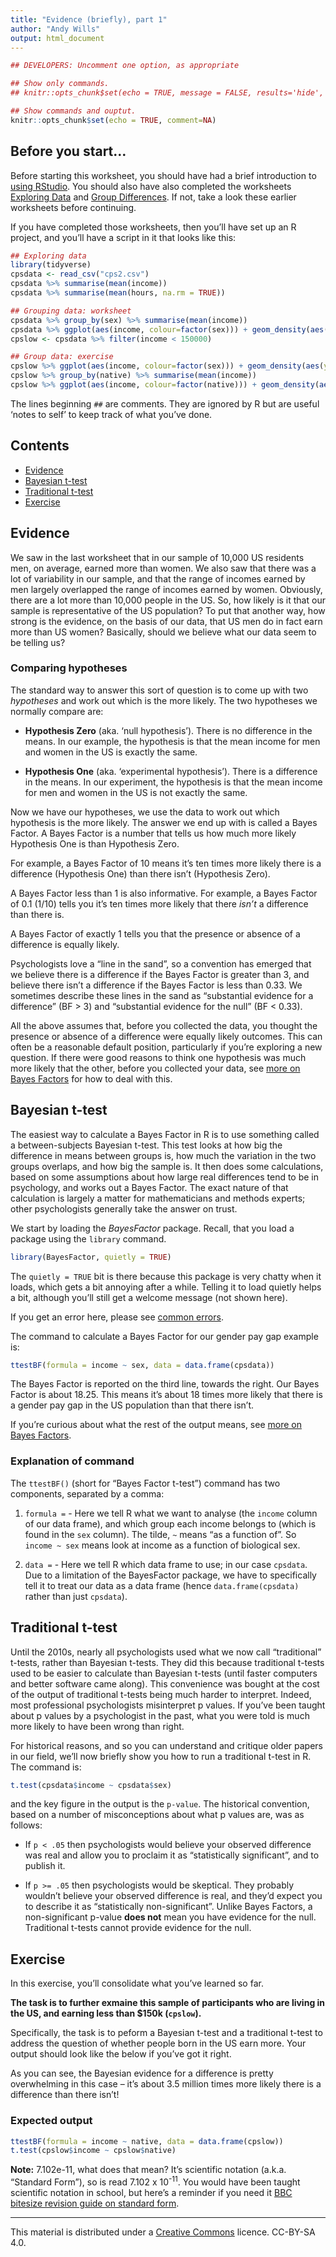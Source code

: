 ```yaml
---
title: "Evidence (briefly), part 1"
author: "Andy Wills"
output: html_document
---
```


```r
## DEVELOPERS: Uncomment one option, as appropriate

## Show only commands.
## knitr::opts_chunk$set(echo = TRUE, message = FALSE, results='hide', fig.keep = 'none', comment=NA)

## Show commands and ouptut.
knitr::opts_chunk$set(echo = TRUE, comment=NA)
```

## Before you start...
Before starting this worksheet, you should have had a brief introduction to [using RStudio](using_rstudio.html). You should also have also completed the worksheets [Exploring Data](vbg_explore.html) and [Group Differences](vbg_groups.html). If not, take a look these earlier worksheets before continuing.

If you have completed those worksheets, then you'll have set up an R project, and you'll have a script in it that looks like this:

```r
## Exploring data
library(tidyverse)
cpsdata <- read_csv("cps2.csv")
cpsdata %>% summarise(mean(income))
cpsdata %>% summarise(mean(hours, na.rm = TRUE))

## Grouping data: worksheet
cpsdata %>% group_by(sex) %>% summarise(mean(income))
cpsdata %>% ggplot(aes(income, colour=factor(sex))) + geom_density(aes(y=..scaled..)) 
cpslow <- cpsdata %>% filter(income < 150000)

## Group data: exercise
cpslow %>% ggplot(aes(income, colour=factor(sex))) + geom_density(aes(y=..scaled..))
cpslow %>% group_by(native) %>% summarise(mean(income))
cpslow %>% ggplot(aes(income, colour=factor(native))) + geom_density(aes(y=..scaled..))
```

The lines beginning `##` are comments. They are ignored by R but are useful 'notes to self' to keep track of what you've done. 

## Contents

- [Evidence](#evidence)
- [Bayesian t-test](#bayes-t)
- [Traditional t-test](#bs-ttest)
- [Exercise](#ex1)

<a name="evidence"></a>

## Evidence

We saw in the last worksheet that in our sample of 10,000 US residents men, on average, earned more than women. We also saw that there was a lot of variability in our sample, and that the range of incomes earned by men largely overlapped the range of incomes earned by women. Obviously, there are a lot more than 10,000 people in the US. So, how likely is it that our sample is representative of the US population? To put that another way, how strong is the evidence, on the basis of our data, that US men do in fact earn more than US women? Basically, should we believe what our data seem to be telling us?

### Comparing hypotheses

The standard way to answer this sort of question is to come up with two _hypotheses_ and work out which is the more likely. The two hypotheses we normally compare are:

- **Hypothesis Zero** (aka. 'null hypothesis'). There is no difference in the means. In our example, the hypothesis is that the mean income for men and women in the US is exactly the same. 

- **Hypothesis One** (aka. 'experimental hypothesis'). There is a difference in the means. In our experiment, the hypothesis is that the mean income for men and women in the US is not exactly the same.

Now we have our hypotheses, we use the data to work out which hypothesis is the more likely. The answer we end up with is called a Bayes Factor. A Bayes Factor is a number that tells us how much more likely Hypothesis One is than Hypothesis Zero.

For example, a Bayes Factor of 10 means it's ten times more likely there is a difference (Hypothesis One) than there isn't (Hypothesis Zero).

A Bayes Factor less than 1 is also informative. For example, a Bayes Factor of 0.1 (1/10) tells you it's ten times more likely that there *isn't* a difference than there is. 

A Bayes Factor of exactly 1 tells you that the presence or absence of a difference is equally likely.

Psychologists love a "line in the sand", so a convention has emerged that we believe there is a difference if the Bayes Factor is greater than 3, and believe there isn't a difference if the Bayes Factor is less than 0.33. We sometimes describe these lines in the sand as "substantial evidence for a difference" (BF > 3) and "substantial evidence for the null" (BF < 0.33). 

All the above assumes that, before you collected the data, you thought the presence or absence of a difference were equally likely outcomes. This can often be a reasonable default position, particularly if you're exploring a new question. If there were good reasons to think one hypothesis was much more likely that the other, before you collected your data, see [more on Bayes Factors](more-on-bf.html) for how to deal with this.

<a name="bayes-t"></a>

## Bayesian t-test 

The easiest way to calculate a Bayes Factor in R is to use something called a between-subjects Bayesian t-test. This test looks at how big the difference in means between groups is, how much the variation in the two groups overlaps, and how big the sample is. It then does some calculations, based on some assumptions about how large real differences tend to be in psychology, and works out a Bayes Factor. The exact nature of that calculation is largely a matter for  mathematicians and methods experts; other psychologists generally take the answer on trust. 

We start by loading the  _BayesFactor_ package. Recall, that you load a package using the `library` command. 

```r
library(BayesFactor, quietly = TRUE)
```
The `quietly = TRUE` bit is there because this package is very chatty when it loads, which gets a bit annoying after a while. Telling it to load quietly helps a bit, although you'll still get a welcome message (not shown here). 

If you get an error here, please see [common errors](common-errors.html).

The command to calculate a Bayes Factor for our gender pay gap example is: 

```r
ttestBF(formula = income ~ sex, data = data.frame(cpsdata))
```
 
The Bayes Factor is reported on the third line, towards the right. Our Bayes Factor is about 18.25. This means it's about 18 times more likely that there is a gender pay gap in the US population than that there isn't. 

If you're curious about what the rest of the output means, see [more on Bayes Factors](more-on-bf.html).

### Explanation of command
The `ttestBF()` (short for "Bayes Factor t-test") command has two components, separated by a comma:

1. `formula =` - Here we tell R what we want to analyse (the `income` column of our data frame), and which group each income belongs to (which is found in the `sex` column). The tilde, `~` means "as a function of". So `income ~ sex` means look at income as a function of biological sex. 

2. `data =` - Here we tell R which data frame to use; in our case `cpsdata`. Due to a limitation of the BayesFactor package, we have to specifically tell it to treat our data as a data frame (hence `data.frame(cpsdata)` rather than just `cpsdata`).

<a name="bs-ttest"></a>

## Traditional t-test

Until the 2010s, nearly all psychologists used what we now call "traditional" t-tests, rather than Bayesian t-tests. They did this because traditional t-tests used to be easier to calculate than Bayesian t-tests (until faster computers and better software came along). This convenience was bought at the cost of the output of traditional t-tests being much harder to interpret. Indeed, most professional psychologists misinterpret p values. If you've been taught about p values by a psychologist in the past, what you were told is much more likely to have been wrong than right. 

For historical reasons, and so you can understand and critique older papers in our field, we'll now briefly show you how to run a traditional t-test in R. The command is:

```r
t.test(cpsdata$income ~ cpsdata$sex)
```

and the key figure in the output is the `p-value`. The historical convention, based on a number of misconceptions about what p values are, was as follows:

* If `p < .05` then psychologists would believe your observed difference was real and allow you to proclaim it as "statistically significant", and to publish it. 

* If `p >= .05` then psychologists would be skeptical. They probably wouldn't believe your observed difference is real, and they'd expect you to describe it as "statistically non-significant". Unlike Bayes Factors, a non-significant p-value **does not** mean you have evidence for the null. Traditional t-tests cannot provide evidence for the null.

<a name="ex1"></a>

## Exercise 
In this exercise, you'll consolidate what you've learned so far. 

**The task is to further exmaine this sample of participants who are living in the US, and earning less than $150k (`cpslow`).** 

Specifically, the task is to peform a Bayesian t-test and a traditional t-test to address the question of whether people born in the US earn more. Your output should look like the below if you've got it right.

As you can see, the Bayesian evidence for a difference is pretty overwhelming in this case -- it's about 3.5 million times more likely there is a difference than there isn't!

### Expected output
```r
ttestBF(formula = income ~ native, data = data.frame(cpslow))
t.test(cpslow$income ~ cpslow$native)
```

**Note:** 7.102e-11, what does that mean? It's scientific notation (a.k.a. "Standard Form"), so is read 7.102 x 10^-11^. You would have been taught scientific notation in school, but here's a reminder if you need it [BBC bitesize revision guide on standard form](https://www.bbc.com/education/guides/zxsv97h/revision).

___

This material is distributed under a [Creative Commons](https://creativecommons.org/) licence. CC-BY-SA 4.0. 


